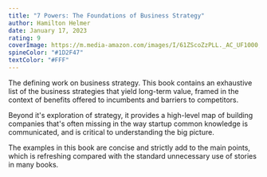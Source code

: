 ```yaml
---
title: "7 Powers: The Foundations of Business Strategy"
author: Hamilton Helmer
date: January 17, 2023
rating: 9
coverImage: https://m.media-amazon.com/images/I/61ZScoZzPLL._AC_UF1000,1000_QL80_.jpg
spineColor: "#1D2F47"
textColor: "#FFF"
---
```


The defining work on business strategy. This book contains an exhaustive list of the business strategies that yield long-term value, framed in the context of benefits offered to incumbents and barriers to competitors.

Beyond it's exploration of strategy, it provides a high-level map of building companies that's often missing in the way startup common knowledge is communicated, and is critical to understanding the big picture.

The examples in this book are concise and strictly add to the main points, which is refreshing compared with the standard unnecessary use of stories in many books.
